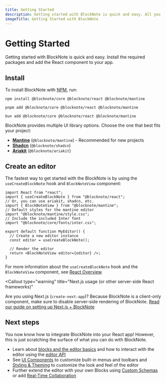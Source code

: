 ```yaml
---
title: Getting Started
description: Getting started with BlockNote is quick and easy. All you need to do is install the package and add the React component to your app!
imageTitle: Getting Started with BlockNote
---
```


# Getting Started

Getting started with BlockNote is quick and easy. Install the required packages and add the React component to your app.

## Install

To install BlockNote with [NPM](https://docs.npmjs.com/downloading-and-installing-node-js-and-npm), run:

```console tab="npm"
npm install @blocknote/core @blocknote/react @blocknote/mantine
```

```console tab="pnpm"
pnpm add @blocknote/core @blocknote/react @blocknote/mantine
```

```console tab="bun"
bun add @blocknote/core @blocknote/react @blocknote/mantine
```

BlockNote provides multiple UI library options. Choose the one that best fits your project:

- **[Mantine](/docs/getting-started/mantine)** (`@blocknote/mantine`) - Recommended for new projects
- **[Shadcn](/docs/getting-started/shadcn)** (`@blocknote/shadcn`)
- **[Ariakit](/docs/getting-started/ariakit)** (`@blocknote/ariakit`)

## Create an editor

The fastest way to get started with the BlockNote is by using the `useCreateBlockNote` hook and `BlockNoteView` component:

```tsx
import React from "react";
import { useCreateBlockNote } from "@blocknote/react";
// Or, you can use ariakit, shadcn, etc.
import { BlockNoteView } from "@blocknote/mantine";
// Default styles for the mantine editor
import "@blocknote/mantine/style.css";
// Include the included Inter font
import "@blocknote/core/fonts/inter.css";

export default function MyEditor() {
  // Create a new editor instance
  const editor = useCreateBlockNote();

  // Render the editor
  return <BlockNoteView editor={editor} />;
}
```

For more information about the `useCreateBlockNote` hook and the `BlockNoteView` component, see [React Overview](/docs/react/overview).

<Callout
  type="warning"
  title="Next.js usage (or other server-side React frameworks)"
>
  Are you using Next.js (`create-next-app`)? Because BlockNote is a client-only
  component, make sure to disable server-side rendering of BlockNote. [Read our
  guide on setting up Next.js + BlockNote](/docs/getting-started/nextjs)
</Callout>

## Next steps

You now know how to integrate BlockNote into your React app! However, this is just scratching the surface of what you can do with BlockNote.

- Learn about [blocks and the editor basics](/docs/foundations/document-structure) and how to interact with the editor using the [editor API](/docs/reference/editor/manipulating-content)
- See [UI Components](/docs/react/components) to customize built-in menus and toolbars and [Styling & Theming](/docs/react/styling-theming) to customize the look and feel of the editor
- Further extend the editor with your own Blocks using [Custom Schemas](/docs/features/custom-schemas) or add [Real-Time Collaboration](/docs/features/collaboration)
